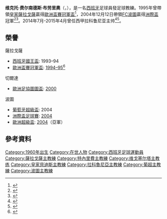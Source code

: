 {{noteTA
|G1=football
|G2=laliga
|G3=uefa
|1=zh-cn:维克托;zh-tw:維克托;zh-hk:域陀;
|2=zh-cn:费尔南德斯;zh-hk:費南迪斯;
|3=zh-cn:根特;zh-tw:根特;zh-hk:真特;
}}
{{Infobox football biography
| name = 维克托·费尔南德斯<br>Víctor Fernández
| image = Victor Fernandez.jpg
| image_size = 120px
| caption = 
| fullname = 维克托·费尔南德斯·布劳里奧<br>Víctor Fernández Braulio
| birth_date = {{birth date and age|1960|11|28|df=yes}}
| birth_place =  [[西班牙|西班牙]][[薩拉戈薩|薩拉戈薩]]
| height = {{height|m=1.73}}
| position =  進攻中場
| currentclub = 
| youthyears1 = | youthclubs1 = Stadium Casablanca
| years1 = | clubs1 = {{tsl|en|CD Sariñena||Sariñena}} | caps1 = | goals1 =
| manageryears1 = 1982–1988 | managerclubs1 = Stadium Casablanca (青年軍)
| manageryears2 = 1988–1990 | managerclubs2 = [[皇家薩拉戈薩|皇家薩拉戈薩]] (助教)
| manageryears3 = 1990–1991 | managerclubs3 = [[薩拉戈薩B隊|薩拉戈薩B隊]]
| manageryears4 = 1991–1996 | managerclubs4 = [[皇家薩拉戈薩|皇家薩拉戈薩]]
| manageryears5 = 1997 | managerclubs5 = [[特內里費體育會|特內里費]]
| manageryears6 = 1998–2002 | managerclubs6 = [[皇家維戈塞爾塔俱樂部|切爾達]]
| manageryears7 = 2002–2004 | managerclubs7 = [[皇家贝蒂斯足球俱乐部|貝迪斯]]
| manageryears8 = 2004–2005 | managerclubs8 = [[FC波圖|FC波圖]]
| manageryears9 = 2006–2008 | managerclubs9 = [[皇家薩拉戈薩|皇家薩拉戈薩]]
| manageryears10 = 2010 | managerclubs10 = [[皇家贝蒂斯|皇家贝蒂斯]]
| manageryears11 = 2013 | managerclubs11 = [[皇家真特體育會|根特]]
| manageryears12 = 2014–2015 | managerclubs12 = [[拉科鲁尼亚体育俱乐部|拉科鲁尼亚]]
| manageryears13 = 2018–     | managerclubs13 = [[皇家薩拉戈薩|皇家薩拉戈薩]]
}}
{{spanish name|Fernández|Braulio}}
'''维克托·费尔南德斯·布劳里奧'''（{{lang-es|Víctor Fernández Braulio}}，{{bd|1960年|11月28日}}），是一名[[西班牙|西班牙]]足球員發足球教練。1995年曾帶領[[皇家薩拉戈薩|皇家薩拉戈薩]]贏得[[歐洲盃賽冠軍盃|歐洲盃賽冠軍盃]]<ref>{{Cite web|url=http://en.archive.uefa.com/competitions/ecwc/news/kind=4/newsid=3429.html|title=1994/95: Nayim's bolt from the blue sinks Arsenal|publisher=UEFA|date=1995-06-01|accessdate=2013-02-14|deadurl=yes|archiveurl=https://web.archive.org/web/20100822203449/http://en.archive.uefa.com/competitions/ecwc/news/kind%3D4/newsid%3D3429.html|archivedate=2010-08-22}}</ref>，2004年12月12日帶領[[FC波圖|FC波圖]]贏得[[2004年洲際杯足球賽|洲際盃]]冠軍<ref>{{cite news|url=http://elpais.com/diario/2004/08/12/deportes/1092261625_850215.html|title=El mejor equipo de mi carrera|trans-title=Best team of my career|newspaper=[[国家报|El País]]|language=es|date=2004-08-12|accessdate=2013-02-15|archive-date=2019-05-27|archive-url=https://web.archive.org/web/20190527135543/https://elpais.com/diario/2004/08/12/deportes/1092261625_850215.html|dead-url=no}}</ref><ref>{{cite web|url=https://www.fifa.com/classicfootball/clubs/matchreport/newsid=514942.html|title=Toyota Cup 2004|publisher=FIFA|accessdate=2013-02-15|language=en|archive-date=2008-12-11|archive-url=https://web.archive.org/web/20081211050923/http://www.fifa.com/classicfootball/clubs/matchreport/newsid%3D514942.html|dead-url=no}}</ref>。2014年7月-2015年4月曾任西甲拉科鲁尼亚主帅<ref>{{cite web|url=http://www.espnfc.co.uk/spanish-primera-division/story/1943881/deportivo-la-coruna-name-victor-fernandez-as-coach|title=Deportivo name Fernandez as coach|publisher=ESPN FC|date=2014-07-10|accessdate=2014-08-31|archive-date=2018-06-20|archive-url=https://web.archive.org/web/20180620001156/http://www.espnfc.co.uk/spanish-primera-division/story/1943881/deportivo-la-coruna-name-victor-fernandez-as-coach|dead-url=no}}</ref><ref>{{cite news|url=http://www.marca.com/en/2015/04/09/en/football/spanish_football/1428530762.html|title=Deportivo sack Victor Fernández|newspaper=[[Marca_(newspaper)|Marca]]|date=2015-04-09|accessdate=2015-06-06|archive-date=2020-11-08|archive-url=https://web.archive.org/web/20201108121324/https://www.marca.com/en/2015/04/09/en/football/spanish_football/1428530762.html|dead-url=no}}</ref>。

==榮譽==
;薩拉戈薩
*[[西班牙國王盃|西班牙國王盃]]: 1993–94
*[[歐洲盃賽冠軍盃|歐洲盃賽冠軍盃]]: [[1994–95年歐洲盃賽冠軍盃|1994–95]]<ref>{{cite web|url=http://www.heraldo.es/noticias/suplementos/veinte_anos_recopa/2015/05/04/que_fue_los_heroes_paris_357236_2021030.html|title=¿Qué fue de 'los héroes de París'?|newspaper=[[阿拉贡先驱报|Heraldo de Aragón]]|language=es|date=2015-05-04|accessdate=2016-06-09|archive-date=2018-06-29|archive-url=https://web.archive.org/web/20180629052827/https://www.heraldo.es/noticias/suplementos/veinte_anos_recopa/2015/05/04/que_fue_los_heroes_paris_357236_2021030.html|dead-url=no}}</ref>

;切爾達
*[[歐洲足協圖圖盃|歐洲足協圖圖盃]]: [[2000年歐洲足協圖圖盃|2000]]

;波圖
*[[葡萄牙超級盃|葡萄牙超級盃]]: 2004
*[[洲際盃足球賽|洲際盃足球賽]]: [[2004年洲際盃足球賽|2004]]
*[[歐洲超級盃|歐洲超級盃]]: [[2004年歐洲超級盃|2004]]（亞軍）

==參考資料==
{{reflist}}
{{Authority control}}
{{DEFAULTSORT:Fernandez, Victor}}
[[Category:1960年出生|Category:1960年出生]]
[[Category:在世人物|Category:在世人物]]
[[Category:西班牙足球運動員|Category:西班牙足球運動員]]
[[Category:薩拉戈薩主教練|Category:薩拉戈薩主教練]]
[[Category:特內里費主教練|Category:特內里費主教練]]
[[Category:维戈塞尔塔主教练|Category:维戈塞尔塔主教练]]
[[Category:皇家貝迪斯主教練|Category:皇家貝迪斯主教練]]
[[Category:拉科魯尼亞主教練|Category:拉科魯尼亞主教練]]
[[Category:葡超主教練|Category:葡超主教練]]
[[Category:波圖主教練|Category:波圖主教練]]